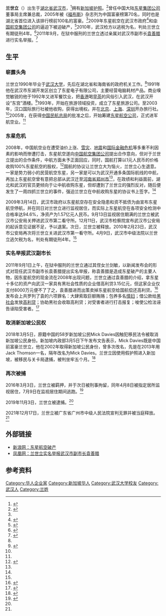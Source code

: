 '''兰世立'''（{{bd|1966年|6月5日|||catIdx=L兰}}）出生于[[湖北省|湖北省]][[武汉市|武汉市]]，<ref name="jianli">{{cite web|url=http://finance.sina.com.cn/roll/20060327/0304615160.shtml|title=人·财·榜兰世立|publisher=新浪网|date=2006年3月27日|language=zh-hans|accessdate=2011年9月2日|archive-date=2019年9月27日|archive-url=https://web.archive.org/web/20190927235015/http://finance.sina.com.cn/roll/20060327/0304615160.shtml|dead-url=no}}</ref>拥有[[新加坡|新加坡护照]]。<ref name="xjp">{{cite web|url=http://travel.sina.com.cn/air/2009-03-20/143871031.shtml|title=东星停航 兰世立家人欲向新加坡领事馆求救|publisher=新浪网|date=2009年3月20日|language=zh-hans|access-date=2011-09-02|archive-date=2019-09-21|archive-url=https://web.archive.org/web/20190921182757/http://travel.sina.com.cn/air/2009-03-20/143871031.shtml}}</ref>曾任中国大陆[[东星航空|东星集团公司]]董事局主席兼总裁，2005年被《[[福布斯|福布斯]]》杂志列为中国富豪榜第70名，同时也是湖北省首位进入该排行榜前100名的富豪。<ref name="jianli"/>2009年东星航空在武汉市政府<ref>{{cite web|url=http://news.hexun.com/2011-03-07/127761457.html|title=兰世立怎么得罪了政府|publisher=和讯网|date=2011年3月7日|language=zh-hans|accessdate=2011-09-02|archive-date=2019-10-01|archive-url=https://web.archive.org/web/20191001154144/http://news.hexun.com/2011-03-07/127761457.html|dead-url=no}}</ref>和[[中国航空集团公司|中国航空集团公司]]的逼迫下被迫破产，<ref name="dxwj">{{cite web|url=http://finance.sina.com.cn/chanjing/sdbd/20110307/17599486136.shtml|title=东星丧钟为谁而鸣|publisher=新浪网|date=2011年3月7日|language=zh-hans|accessdate=2011年9月2日|archive-date=2011年3月10日|archive-url=https://web.archive.org/web/20110310110112/http://finance.sina.com.cn/chanjing/sdbd/20110307/17599486136.shtml|dead-url=no}}</ref>2010年，武汉检方以逃税为名，判处兰世立有期徒刑4年。<ref>{{cite web|url=http://finance.sina.com.cn/chanjing/gsnews/20100411/03507726387.shtml|title=原东星航空负责人兰世立获刑4年 曾为湖北首富|publisher=荆楚网－湖北日报|date=2010年4月11日|language=zh-hans|accessdate=2011年9月2日|archive-date=2019年9月21日|archive-url=https://web.archive.org/web/20190921141245/http://finance.sina.com.cn/chanjing/gsnews/20100411/03507726387.shtml|dead-url=no}}</ref>2011年9月，在狱中服刑的兰世立透过亲属对武汉市副市长[[袁善腊|袁善腊]]进行实名举报。<ref name="jubaowh">{{cite web|url=http://roll.sohu.com/20110902/n318081123.shtml|title=东星航空破产案再起风波：兰世立狱中举报武汉市副市长|publisher=21世纪网-《21世纪经济报道》|date=2011年9月2日|language=zh-hans|access-date=2011年9月2日|archive-date=2019年10月1日|archive-url=https://web.archive.org/web/20191001131058/http://roll.sohu.com/20110902/n318081123.shtml}}</ref>

==生平==

===崭露头角===
兰世立1990年毕业于[[武汉大学|武汉大学]]，先后在湖北省和海南省的政府机关工作。<ref name="jianli"/>1991年他在武汉市东湖开发区创立了东星电子有限公司，主要经营电脑耗材产品。商业嗅觉敏锐的他于1992年又进军餐饮业，把[[香港|香港]]喝[[早茶|早茶]]的风俗引入武汉，在武汉开设“东宫”酒楼。<ref>{{cite web|url=http://finance.eastmoney.com/news/1354,20110902160310350.html|title=前湖北首富兰世立被拘时写传记 自述为悲情英雄|publisher=三联生活周刊|date=2011年9月2日|language=zh-hans|access-date=2011年9月2日|archive-url=https://web.archive.org/web/20150307011127/http://finance.eastmoney.com/news/1354,20110902160310350.html|archive-date=2015年3月7日|dead-url=yes}}</ref>1993年，开始在旅游领域投资，成立了东星旅游公司。至2003年，汉口国际旅行社被他收购，获得出境权。并在[[北京|北京]]、[[上海|上海]]、[[深圳|深圳]]开办旅行社。<ref name="jianli"/>2005年，在获得[[中国民航总局|中国民航总局]]的批准之后，开始筹建[[东星航空公司|东星航空公司]]，正式进军航空业。<ref name="jianli"/>

===东星危机===
{{main|东星航空}}
2008年，中国航空业在遭受油价上涨、[[2008年中国雪灾|雪灾]]、[[汶川大地震|地震]]和[[2007年－2010年环球金融危机|国际金融危机]]等多重不利因素的影响而惨遭打击，东星航空遂向[[中国航空集团公司|中国航空集团公司]]提出合作意向，但对于兰世立提出的合作条件，中航方面未予正面回应，同时，国航打算以1元人民币的价格收购100%东星航空的股权，<ref name="whsb">{{cite web|url=http://finance.eastmoney.com/news/1354,20110901160105997.html|title=东星航空破产之谜：国航曾打算1元钱收购|publisher=东方财富网|date=2011年9月1日|language=zh-hans}}{{Dead link|date=2018年8月 |bot=InternetArchiveBot |fix-attempted=yes }}</ref>国航的协议让兰世立大为恼火，兰世立心生退意。一家是势力弱小的民营航空东星，另一家是可以为武汉开通多条国际航线的中航，再加上东星航空曾有意把总部从武汉迁至[[河南省|河南省]][[郑州市|郑州市]]<ref name="whsb"/>，在政绩和利益面前，湖北和武汉的官员更倾向于让中航收购东星，但却遭到了兰世立的强烈反对，随后便发生了一周四抓兰世立的事件，强迫兰世立在中航收购东星的协议书上签字。<ref name="dxwj"/>

2009年3月14日，武汉市政府以东星航空存在安全隐患和资不抵债为由宣布东星航空停航，并在同日对兰世立进行监视居住，而实际上东星航空在各项安全检测中合格率达94.6%，净资产为1.57亿元人民币。9月13日监视居住期满的兰世立被武汉市公安局关押进武汉市第二看守所。12月11日，武汉市检察院宣布武汉市公安局的起诉意见证据不足，予以退案。次日，兰世立被释放。2010年2月23日，武汉市公安局再次将兰世立关进武汉市第一看守所。4月9日，武汉市中级法院以兰世立逃欠税为名，判处有期徒刑4年。<ref name="dxwj"/>

===实名举报武汉副市长===
{{main|武汉副市长袁善腊遭检举事件}}
2011年9月1日上午，在狱中服刑的兰世立通过其侄女兰剑敏，以新闻发布会的形式对现任武汉市副市长袁善腊提出实名举报，称袁善腊是造成东星破产的主要人物，因东星航空的现金流在2008年出现问题，兰世立通过袁善腊的介绍，拿东星十多亿的资产向武汉一家具有黑社会性质的企业借高利贷3.15亿元，但这家企业仅支付8000万元便不了了之，袁善腊进而出策卖掉东星航空给国航偿还高利贷。<ref>{{cite web|url=http://szsb.sznews.com/html/2011-09/02/content_1731324.htm|title=武汉常务副市长被举报勾结黑社会放高利贷、养情妇等|publisher=深圳商报|date=2011年9月2日|language=zh-hans|deadurl=yes|archiveurl=https://web.archive.org/web/20120530074338/http://szsb.sznews.com/html/2011-09/02/content_1731324.htm|archivedate=2012年5月30日|accessdate=2011年9月2日}}</ref>发布会上共罗列了袁的六项罪名：大肆索取巨额贿赂；包养多名[[情妇|情妇]]；借公款给[[黑社会|黑社会]]发放[[高利贷|高利贷]]；协助黑社会收取高利贷；对受害者进行打击报复；唆使公检法诬告诬陷受害者。<ref>{{cite web|url=http://epaper.bjnews.com.cn/html/2011-09/02/content_271022.htm?div=-1|title=兰世立举报武汉副市长|publisher=新京报|date=2011年9月2日|language=zh-hans}}{{dead link|date=2017年11月 |bot=InternetArchiveBot |fix-attempted=yes }}</ref>

===取消新加坡公民权===
{{main|被新加坡当局取消公民权}}
2018年3月5日，原籍中国的58岁新加坡公民Mick Davies因触犯移民法令被取消新加坡公民身份。新加坡内政部3月5日下午发布文告表示，Mick Davies既是中国前富豪兰世立，他在2002年取得新加坡公民身份，曾多次改名，先是在2013年用Jack Thomson一名，隔年改名为Mick Davies。兰世立因使用假护照进入新加坡，被移民与关卡局逮捕，被判坐牢五个月。<ref>{{cite web|url=http://www.zaobao.com.sg/realtime/singapore/story20180305-840162|title=中国前富豪兰世立被褫夺公民权|publisher=联合早报|date=2018年3月5日|language=zh-hans|accessdate=2018年3月6日|archive-date=2019年12月6日|archive-url=https://web.archive.org/web/20191206171048/https://www.zaobao.com.sg/realtime/singapore/story20180305-840162|dead-url=no}}</ref>

===再次被捕===
2016年3月3日，兰世立被羁押，并于次日被刑事拘留，同年4月8日被指定居所监视居住，7月9日在监视居住期间逃跑。<ref name="#1">{{cite web|url=https://www.sohu.com/a/514842553_115362|title=前“湖北首富”兰世立带着无罪判决高调归来：将要回自己的股权和资产|access-date=2022-01-07|archive-date=2022-01-08|archive-url=https://web.archive.org/web/20220108092251/https://www.sohu.com/a/514842553_115362}}</ref>

2019年11月3日，兰世立被逮捕。<ref name="#1"/>

2021年12月17日，兰世立被广东省广州市中级人民法院宣判无罪并被当庭释放。<ref name="#1"/>

==外部链接==
*[http://finance.sina.com.cn/focus/eaststar_tf/ 新浪网：东星航空破产] {{Wayback|url=http://finance.sina.com.cn/focus/eaststar_tf/ |date=20190611132706 }}
*[http://news.ifeng.com/mainland/special/yuanshanla/  凤凰网：兰世立实名举报武汉市副市长袁善腊] {{Wayback|url=http://news.ifeng.com/mainland/special/yuanshanla/ |date=20140411090211 }}

== 参考资料 ==
{{reflist}}

{{DEFAULTSORT:L}}
[[Category:华人企业家|Category:华人企业家]]
[[Category:新加坡华人|Category:新加坡华人]]
[[Category:武汉大学校友|Category:武汉大学校友]]
[[Category:武汉人|Category:武汉人]]
[[Category:兰姓|Category:兰姓]]